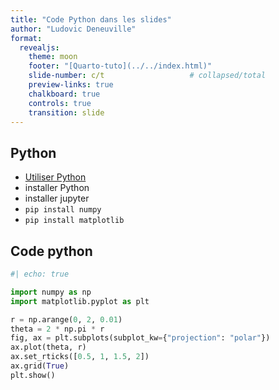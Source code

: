 ```yaml
---
title: "Code Python dans les slides"
author: "Ludovic Deneuville"
format:
  revealjs:
    theme: moon
    footer: "[Quarto-tuto](../../index.html)"
    slide-number: c/t                   # collapsed/total
    preview-links: true
    chalkboard: true
    controls: true
    transition: slide
---
```



## Python

* [Utiliser Python](https://quarto.org/docs/computations/python.html){.external target="_blank"}
* installer Python
* installer jupyter
* `pip install numpy`
* `pip install matplotlib`


## Code python

```python
#| echo: true

import numpy as np
import matplotlib.pyplot as plt

r = np.arange(0, 2, 0.01)
theta = 2 * np.pi * r
fig, ax = plt.subplots(subplot_kw={"projection": "polar"})
ax.plot(theta, r)
ax.set_rticks([0.5, 1, 1.5, 2])
ax.grid(True)
plt.show()
```

